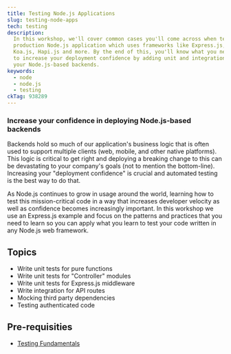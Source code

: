 ```yaml
---
title: Testing Node.js Applications
slug: testing-node-apps
tech: testing
description:
  In this workshop, we'll cover common cases you'll come across when testing a
  production Node.js application which uses frameworks like Express.js, Nest.js,
  Koa.js, Hapi.js and more. By the end of this, you'll know what you need to do
  to increase your deployment confidence by adding unit and integration tests
  your Node.js-based backends.
keywords:
  - node
  - node.js
  - testing
ckTag: 938289
---
```


### Increase your confidence in deploying Node.js-based backends

Backends hold so much of our application's business logic that is often used to
support multiple clients (web, mobile, and other native platforms). This logic
is critical to get right and deploying a breaking change to this can be
devastating to your company's goals (not to mention the bottom-line). Increasing
your "deployment confidence" is crucial and automated testing is the best way to
do that.

As Node.js continues to grow in usage around the world, learning how to test
this mission-critical code in a way that increases developer velocity as well as
confidence becomes increasingly important. In this workshop we use an Express.js
example and focus on the patterns and practices that you need to learn so you
can apply what you learn to test your code written in any Node.js web framework.

## Topics

- Write unit tests for pure functions
- Write unit tests for "Controller" modules
- Write unit tests for Express.js middleware
- Write integration for API routes
- Mocking third party dependencies
- Testing authenticated code

## Pre-requisities

- [Testing Fundamentals](https://testingjavascript.com)
